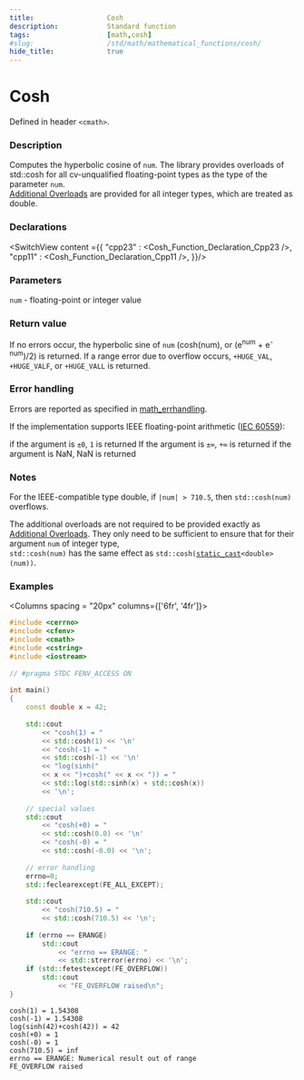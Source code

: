 ```yaml
---
title:                  Cosh
description:            Standard function
tags:                   [math,cosh]
#slug:                  /std/math/mathematical_functions/cosh/
hide_title:             true
---
```




# Cosh

Defined in header `<cmath>`.

### Description
Computes the hyperbolic cosine of <code>num</code>. 
<Since v='cpp23'>The library provides overloads of std::cosh for all cv-unqualified floating-point types as the type of the parameter <code>num</code>. </Since><br/>
<Since v='cpp11'><a href='#declarations'>Additional Overloads</a> are provided for all integer types, which are treated as <span class='col-lb'>double</span>.</Since>

### Declarations

<SwitchView content ={{
    "cpp23" : <Cosh_Function_Declaration_Cpp23 />,
    "cpp11" : <Cosh_Function_Declaration_Cpp11 />,
}}/>

### Parameters

 <code>num</code> - floating-point or integer value

### Return value

If no errors occur, the hyperbolic sine of <code>num</code> (cosh(num), or (e<sup>num</sup> + e<sup>-num</sup>)/2) is returned.
If a range error due to overflow occurs,  `+HUGE_VAL`,` +HUGE_VALF`, or `+HUGE_VALL` is returned.

### Error handling

Errors are reported as specified in <a href='/docs/std/math/math_errhandling'>math_errhandling</a>.

If the implementation supports IEEE floating-point arithmetic (<a href='https://www.iso.org/standard/80985.html'>IEC 60559</a>):

if the argument is `±0`, `1` is returned
If the argument is `±∞`, `+∞` is returned
if the argument is NaN, NaN is returned

### Notes

For the IEEE-compatible type double, if `|num| > 710.5`, then `std::cosh(num)` overflows.

The additional overloads are not required to be provided exactly as <a href='#declarations'>Additional Overloads</a>. 
They only need to be sufficient to ensure that for their argument <code>num</code> of integer type, <br/>
`std::cosh(num)` has the same effect as <code>std::cosh(<a href='/docs/std/lang-support/static_cast'>static_cast</a>&lt;<span class='col-lb'>double</span>&gt;(num))</code>.

### Examples

<Columns spacing = "20px" columns={['6fr', '4fr']}>
<div>

```cpp
#include <cerrno>
#include <cfenv>
#include <cmath>
#include <cstring>
#include <iostream>
 
// #pragma STDC FENV_ACCESS ON
 
int main()
{
    const double x = 42;
 
    std::cout 
        << "cosh(1) = " 
        << std::cosh(1) << '\n'
        << "cosh(-1) = " 
        << std::cosh(-1) << '\n'
        << "log(sinh(" 
        << x << ")+cosh(" << x << ")) = "
        << std::log(std::sinh(x) + std::cosh(x)) 
        << '\n';
 
    // special values
    std::cout 
        << "cosh(+0) = " 
        << std::cosh(0.0) << '\n'
        << "cosh(-0) = " 
        << std::cosh(-0.0) << '\n';
 
    // error handling
    errno=0;
    std::feclearexcept(FE_ALL_EXCEPT);
 
    std::cout 
        << "cosh(710.5) = " 
        << std::cosh(710.5) << '\n';
 
    if (errno == ERANGE)
        std::cout 
            << "errno == ERANGE: " 
            << std::strerror(errno) << '\n';
    if (std::fetestexcept(FE_OVERFLOW))
        std::cout 
            << "FE_OVERFLOW raised\n";
}

```

</div><div>

```plaintext title="Possible Result"
cosh(1) = 1.54308
cosh(-1) = 1.54308
log(sinh(42)+cosh(42)) = 42
cosh(+0) = 1
cosh(-0) = 1
cosh(710.5) = inf
errno == ERANGE: Numerical result out of range
FE_OVERFLOW raised
```

</div>
</Columns>